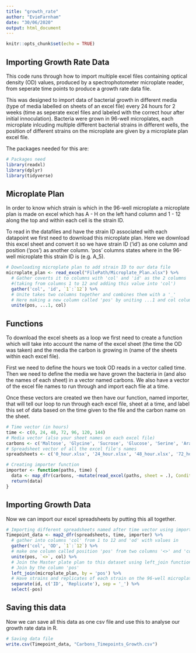 ```yaml
---
title: "growth_rate"
author: "EvieFarnham"
date: "30/06/2020"
output: html_document
---
```


```r
knitr::opts_chunk$set(echo = TRUE)
```

## Importing Growth Rate Data

This code runs through how to import multiple excel files containing optical density (OD) values, produced by a spectrophotometer microplate reader, from seperate time points to produce a growth rate data file.

This was designed to import data of bacterial growth in different media (type of media labelled on sheets of an excel file) every 24 hours for 2 weeks (time as seperate excel files and labeled with the correct hour after initial innoculation). Bacteria were grown in 96-well microplates, each microplate inlcuding multiple different bacterial strains in different wells, the position of different strains on the microplate are given by a microplate plan excel file. 

The packages needed for this are:

```r
# Packages need
library(readxl)
library(dplyr)
library(tidyverse)
```

## Microplate Plan

In order to know which strain is which in the 96-well microplate a microplate plan is made on excel which has A - H on the left hand column and 1 - 12 along the top and within each cell is the strain ID. 

To read in the datafiles and have the strain ID associated with each datapoint we first need to download this microplate plan. Here we download this excel sheet and convert it so we have strain ID ('id') as one column and position ('pos') as another column. 'pos' columns states where in the 96-well microplate this strain ID is (e.g. A_5).

```r
# Downloading microplate plan to add strain ID to our data file
microplate_plan <- read_excel("FilePath/Microplate_Plan.xlsx") %>% 
  # Gather coverts it to columns with 'col' and 'id' as the 2 columns
  #(taking from columns 1 to 12 and adding this value into 'col')  
  gather('col', 'id', `1`:`12`) %>% 
  # Unite takes two columns together and combines them with a '_' 
  # Here making a new column called 'pos' by uniting ...1 and col column
  unite(pos, ...1, col)
```

## Functions

To download the excel sheets as a loop we first need to create a function which will take into account the name of the excel sheet (the time the OD was taken) and the media the carbon is growing in (name of the sheets within each excel file).

First we need to define the hours we took OD reads in a vector called time. Then we need to define the media we have grown the bacteria in (and also the names of each sheet) in a vector named carbons. We also have a vector of the excel file names to run through and import each file at a time.

Once these vectors are created we then have our function, named importer, that will tell our loop to run through each excel file, sheet at a time, and label this set of data based on the time given to the file and the carbon name on the sheet.

```r
# Time vector (in hours)
time <- c(0, 24, 48, 72, 96, 120, 144)
# Media vector (also your sheet names on each excel file)
carbons <- c('Maltose', 'Glycine', 'Sucrose', 'Glucose', 'Serine', 'Arabinose', 'Succinic Acid', 'Histidine', 'Glutamine', 'Citric Acid', 'Malic Acid', 'Sorbitol', 'Xylose', 'Glutamic Acid', 'Proline', 'Asparagine', 'Nicotinamide', 'No Carbon')
# Spreadsheet vector of all the excel file's names
spreadsheets <- c('0_hour.xlsx', '24_hour.xlsx', '48_hour.xlsx', '72_hour.xlsx', '96_hour.xlsx', '120_hour.xlsx', '144_hour.xlsx')

# Creating importer function
importer <- function(paths, time) {
  data <- map_dfr(carbons, ~mutate(read_excel(paths, sheet = .), Condition = ., Time = time))
  return(data)
}
```

## Importing Growth Data

Now we can import our excel spreadsheets by putting this all together. 

```r
# Importing different spreadsheets named after time vector using importer function 
Timepoint_data <- map2_dfr(spreadsheets, time, importer) %>% 
  # gather into columns 'col' from 1 to 12 and 'od' with values in
  gather('col', 'OD', `1`:`12`) %>% 
  # make one column called position 'pos' from two columns '<>' and 'col'  
  unite(pos, `<>`, col) %>% 
  # Join the Master plate plan to this dataset using left_join function
  # Join by the column 'pos'
  left_join(microplate_plan, by = 'pos') %>% 
  # Have strains and replicates of each strain on the 96-well microplate. Therefore we need to seperate the 'ID' and 'Replicate' columns from the microplate_plan into 2 seperate columns
  separate(id, c('ID', 'Replicate'), sep = '_') %>%
  select(-pos)
```

## Saving this data 

Now we can save all this data as one csv file and use this to analyse our growth rate data in R. 

```r
# Saving data file
write.csv(Timepoint_data, "Carbons_Timepoints_Growth.csv")
```

